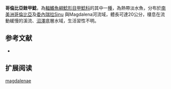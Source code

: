 {{Speciesbox
| name = 哥倫比亞銼甲鯰
| image =  
| image_width = 250px
| image_caption = 
| status = NE
| status_system = IUCN3.1
| genus = Rineloricaria
| species = magdalenae 
| authority = [[Steindachner|Steindachner]], 1879
| synonyms = *''Loricaria magdalenae'',Steindachner, 1879
*''Hemiloricaria magdalenae'',Steindachner, 1879
}}

'''哥倫比亞銼甲鯰'''，為[[輻鰭魚綱|輻鰭魚綱]][[鯰形目|鯰形目]][[甲鯰科|甲鯰科]]的其中一[[種|種]]，為熱帶淡水魚，分布於[[南美洲|南美洲]][[哥倫比亞|哥倫比亞]]及[[委內瑞拉|委內瑞拉]]Sinu 與Magdalena河流域，體長可達20公分，棲息在流動緩慢的溪流、[[沼澤|沼澤]]底層水域，生活習性不明。
==参考文献==
*{{FishBase_species|genus=Rineloricaria|species=magdalenae |year=2014|month=11}}

== 扩展阅读 ==
{{refbegin}}
{{wikispecies-inline|Rineloricaria magdalenae |哥倫比亞銼甲鯰}}
{{refend}}
{{Taxonbar|from=Q5812940}}

[[Category:銼甲鯰屬|magdalenae]]